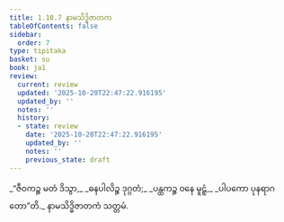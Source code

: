 ```yaml
---
title: 1.10.7 နာမသိဒ္ဓိဇာတက
tableOfContents: false
sidebar:
  order: 7
type: tipitaka
basket: su
book: ja1
review:
  current: review
  updated: '2025-10-20T22:47:22.916195'
  updated_by: ''
  notes: ''
  history:
  - state: review
    date: '2025-10-20T22:47:22.916195'
    updated_by: ''
    notes: ''
    previous_state: draft
---
```



<DynamicBreadcrumb />


<ReviewStatus review={frontmatter.review} showDetails={true} />

<HypothesisAnnotation frontmatter={frontmatter} />

<Division number="97" book="ja1" e="ch" v="22" p="23">

<Paragraph number="214" type="verses" book="ja1">
_“ဇီဝကဉ္စ မတံ ဒိသွာ,_  
_ဓနပါလိဉ္စ ဒုဂ္ဂတံ;_  
_ပန္ထကဉ္စ ဝနေ မူဠှံ,_  
_ပါပကော ပုနရာဂတော”တိ._  


</Paragraph>
</Division>

<Paragraph number="215" type="center" book="ja1">
နာမသိဒ္ဓိဇာတကံ သတ္တမံ.
</Paragraph>